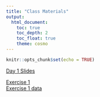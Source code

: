 ```yaml
---
title: "Class Materials"
output: 
  html_document:
    toc: true
    toc_depth: 2
    toc_float: true
    theme: cosmo
---
```


```r
knitr::opts_chunk$set(echo = TRUE)
```

[Day 1 Slides](https://docs.google.com/presentation/d/1D0X6nYeHfJJsaOIoABuxIeOdxeM52GzCsJwTEjeyI10/edit?usp=sharing)

[Exercise 1](day1.html)  
[Exercise 1 data](https://tinyurl.com/yc72k45p)
